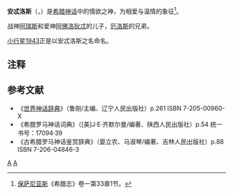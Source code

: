'''安忒洛斯'''（{{lang-el|'''Ἀντέρως'''}}，{{lang-la|'''Anterōs'''}}）是[[希腊神话|希腊神话]]中的情欲之神，为相爱与温情的象征<ref>[[保萨尼亚斯_(地理学家)|保萨尼亚斯]]《希腊志》卷一第33章1节。</ref>。

战神[[阿瑞斯|阿瑞斯]]和爱神[[阿佛洛狄忒|阿佛洛狄忒]]的儿子，[[厄洛斯|厄洛斯]]的兄弟。

[[小行星1943|小行星1943]]正是以安忒洛斯之名命名。

==注释==
{{reflist}}

==参考文献==
*《[[世界神话辞典|世界神话辞典]]》（鲁刚/主编、辽宁人民出版社）p.261 ISBN 7-205-00960-X
*《希腊罗马神话词典》（[美]J·E·齐默尔曼/编著、陕西人民出版社）p.54 统一书号：17094·39
*《古希腊罗马神话鉴赏辞典》（晏立农、马淑琴/编著、吉林人民出版社）p.88 ISBN 7-206-04846-3

{{Authority control}}
[[Category:希臘神祇|A]]
[[Category:爱神|A]]